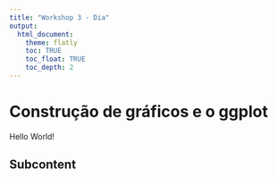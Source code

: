 ```yaml
---
title: "Workshop 3 - Dia"
output:
  html_document:
    theme: flatly
    toc: TRUE
    toc_float: TRUE
    toc_depth: 2
---
```


# Construção de gráficos e o ggplot

Hello World!


## Subcontent